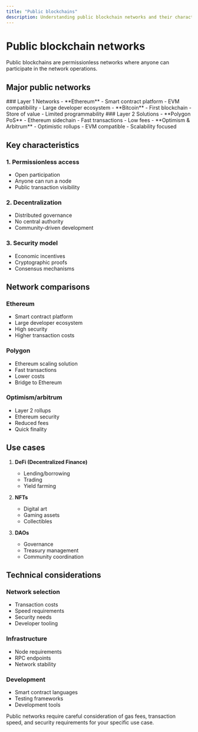 ```yaml
---
title: "Public blockchains"
description: Understanding public blockchain networks and their characteristics
---
```



# Public blockchain networks

<Callout type="info">
  Public blockchains are permissionless networks where anyone can participate in
  the network operations.
</Callout>

## Major public networks

<div className="grid grid-cols-1 md:grid-cols-2 gap-6 mb-8">
  <Card>
    ### Layer 1 Networks
    - **Ethereum**
      - Smart contract platform
      - EVM compatibility
      - Large developer ecosystem
    - **Bitcoin**
      - First blockchain
      - Store of value
      - Limited programmability
  </Card>

  <Card>
    ### Layer 2 Solutions
    - **Polygon PoS**
      - Ethereum sidechain
      - Fast transactions
      - Low fees
    - **Optimism & Arbitrum**
      - Optimistic rollups
      - EVM compatible
      - Scalability focused
  </Card>
</div>

## Key characteristics

### 1. Permissionless access

- Open participation
- Anyone can run a node
- Public transaction visibility

### 2. Decentralization

- Distributed governance
- No central authority
- Community-driven development

### 3. Security model

- Economic incentives
- Cryptographic proofs
- Consensus mechanisms

## Network comparisons

### Ethereum

- Smart contract platform
- Large developer ecosystem
- High security
- Higher transaction costs

### Polygon

- Ethereum scaling solution
- Fast transactions
- Lower costs
- Bridge to Ethereum

### Optimism/arbitrum

- Layer 2 rollups
- Ethereum security
- Reduced fees
- Quick finality

## Use cases

1. **DeFi (Decentralized Finance)**

   - Lending/borrowing
   - Trading
   - Yield farming

2. **NFTs**

   - Digital art
   - Gaming assets
   - Collectibles

3. **DAOs**
   - Governance
   - Treasury management
   - Community coordination

## Technical considerations

### Network selection

- Transaction costs
- Speed requirements
- Security needs
- Developer tooling

### Infrastructure

- Node requirements
- RPC endpoints
- Network stability

### Development

- Smart contract languages
- Testing frameworks
- Development tools

<Callout type="warning">
  Public networks require careful consideration of gas fees, transaction speed,
  and security requirements for your specific use case.
</Callout>
